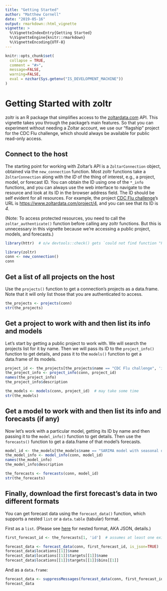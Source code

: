```yaml
---
title: "Getting Started"
author: "Matthew Cornell"
date: "2019-05-16"
output: rmarkdown::html_vignette
vignette: >
  %\VignetteIndexEntry{Getting Started}
  %\VignetteEngine{knitr::rmarkdown}
  %\VignetteEncoding{UTF-8}
---
```


```r
knitr::opts_chunk$set(
  collapse = TRUE,
  comment = "#>",
  message=FALSE, 
  warning=FALSE,
  eval = nzchar(Sys.getenv("IS_DEVELOPMENT_MACHINE"))
)
```


# Getting Started with zoltr

zoltr is an R package that simplifies access to the [zoltardata.com](https://www.zoltardata.com/) API. This vignette 
takes you through the package's main features. So that you can experiment without needing a Zoltar account, we use our 
"flagship" project for the CDC Flu challenge, which should always be available for public read-only access.


## Connect to the host

The starting point for working with Zoltar's API is a `ZoltarConnection` object, obtained via the `new_connection` 
function. Most zoltr functions take a `ZoltarConnection` along with the _ID_ of the thing of interest, e.g., a
project, model, or forecast ID. You can obtain the ID using one of the `*_info` functions, and you can always use the
web interface to navigate to the resource and look at its ID in the browser address field. The ID should be self evident
for all resources. For example, the project [CDC Flu challenge](https://www.zoltardata.com/project/4)'s URL is
[https://www.zoltardata.com/project/4](https://www.zoltardata.com/project/4), and you can see that its ID is _4_.

(Note: To access protected resources, you need to call the `zoltar_authenticate()` function before calling any zoltr
functions. But this is unnecessary in this vignette because we're accessing a public project, models, and forecasts.)


<!-- run but don't show. NB: will run only if above eval=TRUE -->
```r
library(httr)  # o/w devtools::check() gets `could not find function "POST"` error
```


```r
library(zoltr)
conn <- new_connection()
conn
```


## Get a list of all projects on the host

Use the `projects()` function to get a connection's projects as a data.frame. Note that it will only list those that you
are authenticated to access.

```r
the_projects <- projects(conn)
str(the_projects)
```


## Get a project to work with and then list its info and models

Let's start by getting a public project to work with. We will search the projects list for it by name. Then we will pass
its ID to the `project_info()` function to get details, and pass it to the `models()` function to get a data.frame of
its models.

```r
project_id <- the_projects[the_projects$name == "CDC Flu challenge", 'id']  # integer(0) if not found, which is an invalid project ID
the_project_info <- project_info(conn, project_id)
names(the_project_info)
the_project_info$description

the_models <- models(conn, project_id)  # may take some time
str(the_models)
```


## Get a model to work with and then list its info and forecasts (if any)

Now let's work with a particular model, getting its ID by name and then passing it to the `model_info()` function to get 
details. Then use the `forecasts()` function to get a data.frame of that model's forecasts.

```r
model_id <- the_models[the_models$name == "SARIMA model with seasonal differencing", 'id']  # integer(0) if not found
the_model_info <- model_info(conn, model_id)
names(the_model_info)
the_model_info$description

the_forecasts <- forecasts(conn, model_id)
str(the_forecasts)
```


## Finally, download the first forecast's data in two different formats

You can get forecast data using the `forecast_data()` function, which supports a nested `list` or a `data.table`
(tabular) format.

First as a `list`. (Please see [here](https://www.zoltardata.com/docs#forecast-data-format) for nested format, AKA JSON,
details.) 

```r
first_forecast_id <- the_forecasts[1, 'id']  # assumes at least one exists

forecast_data <- forecast_data(conn, first_forecast_id, is_json=TRUE)
forecast_data$locations[[1]]$name
forecast_data$locations[[1]]$targets[[1]]$name
forecast_data$locations[[1]]$targets[[1]]$bins[[1]]
```

And as a `data.frame`:

```r
forecast_data <- suppressMessages(forecast_data(conn, first_forecast_id, is_json=FALSE))
forecast_data
```
